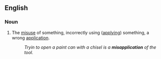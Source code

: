 ==English==
===Noun===
{{en-noun}}

#The [[misuse]] of something, incorrectly using ([[apply]]ing) something, a wrong [[application]].
#:''Tryin to open a paint can with a chisel is a '''misapplication''' of the tool.''